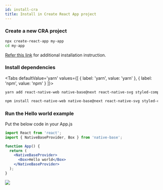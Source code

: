 ```yaml
---
id: install-cra
title: Install in Create React App project
---
```



### Create a new CRA project

```bash
npx create-react-app my-app
cd my-app
```

[Refer this link](https://necolas.github.io/react-native-web/docs/installation/) for additional installation instruction.

### Install dependencies

  <Tabs
  defaultValue='yarn'
  values={[
  { label: 'yarn', value: 'yarn' },
  { label: 'npm', value: 'npm' }
  ]}>

  <TabItem value="yarn">

```bash
yarn add react-native-web native-base@next react-native-svg styled-components styled-system react-native-safe-area-context
```

  </TabItem>

  <TabItem value="npm">

```bash
npm install react-native-web native-base@next react-native-svg styled-components styled-system react-native-safe-area-context
```

  </TabItem>

  </Tabs>

### Run the Hello world example

Put the below code in your App.js

```jsx
import React from 'react';
import { NativeBaseProvider, Box } from 'native-base';

function App() {
  return (
    <NativeBaseProvider>
      <Box>Hello world</Box>
    </NativeBaseProvider>
  );
}
```

<div style={{ textAlign: 'center' }}>
  <img src="/img/minion.gif" />
</div>

<div className="tailwind">
  <div className="mt-4 mb-8">
    <div className="row pl-0 ml-0">
      <TileLink
        title="Customize NativeBaseProvider"
        url="setup-provider"
        description="NativeBaseProvider provides theme throughout your application"
        className="bg-blueGray-600 mt-2"
      />
      <TileLink
        title="Theme"
        url="default-theme"
        description="Read more about the default NativeBase theme and how to override it"
        className="bg-blueGray-600  mt-2"
      />
    </div>
    <div className="row mt-2 pl-0 ml-0">
      <TileLink
        title="Utility props"
        url="utility-props"
        description="Shorthands of commonly used styling props which maps with the provided theme"
        className="bg-blueGray-600"
      />
    </div>
  </div>
</div>
